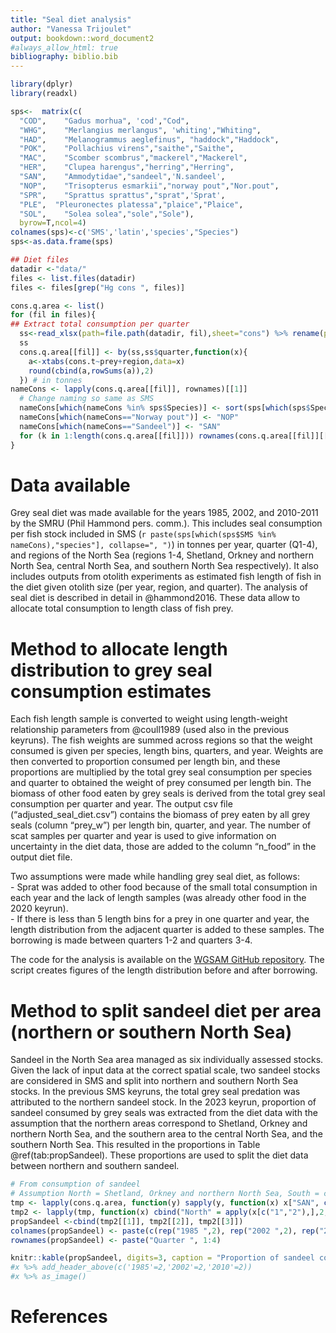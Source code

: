 ```yaml
---
title: "Seal diet analysis"
author: "Vanessa Trijoulet"
output: bookdown::word_document2
#always_allow_html: true
bibliography: biblio.bib
---
```



```r
library(dplyr)
library(readxl)

sps<-  matrix(c(
  "COD",	"Gadus morhua",	'cod',"Cod",
  "WHG",	"Merlangius merlangus", 'whiting',"Whiting",
  "HAD",	"Melanogrammus aeglefinus", "haddock","Haddock",
  "POK",	"Pollachius virens","saithe","Saithe",
  "MAC",	"Scomber scombrus","mackerel","Mackerel",
  "HER",	"Clupea harengus","herring","Herring",
  "SAN",	"Ammodytidae","sandeel",'N.sandeel',
  "NOP",	"Trisopterus esmarkii","norway pout","Nor.pout",
  "SPR",	"Sprattus sprattus","sprat",'Sprat',
  "PLE",  "Pleuronectes platessa","plaice","Plaice",
  "SOL",	"Solea solea","sole","Sole"),
  byrow=T,ncol=4)
colnames(sps)<-c('SMS','latin','species',"Species")
sps<-as.data.frame(sps)

## Diet files
datadir <-"data/"
files <- list.files(datadir)
files <- files[grep("Hg cons ", files)]

cons.q.area <- list()
for (fil in files){
## Extract total consumption per quarter
  ss<-read_xlsx(path=file.path(datadir, fil),sheet="cons") %>% rename(prey=species.name)
  ss
  cons.q.area[[fil]] <- by(ss,ss$quarter,function(x){
    a<-xtabs(cons.t~prey+region,data=x)
    round(cbind(a,rowSums(a)),2)
  }) # in tonnes
nameCons <- lapply(cons.q.area[[fil]], rownames)[[1]]
  # Change naming so same as SMS
  nameCons[which(nameCons %in% sps$Species)] <- sort(sps[which(sps$Species %in% nameCons),]$SMS)
  nameCons[which(nameCons=="Norway pout")] <- "NOP"
  nameCons[which(nameCons=="Sandeel")] <- "SAN"
  for (k in 1:length(cons.q.area[[fil]])) rownames(cons.q.area[[fil]][[k]])=nameCons
}
```


# Data available

Grey seal diet was made available for the years 1985, 2002, and 2010-2011 by the SMRU (Phil Hammond pers. comm.).
This includes seal consumption per fish stock included in SMS (`r paste(sps[which(sps$SMS %in% nameCons),"species"], collapse=", ")`) in tonnes per year, quarter (Q1-4), and regions of the North Sea (regions 1-4, Shetland, Orkney and northern North Sea, central North Sea, and southern North Sea respectively). It also includes  outputs from otolith experiments as estimated fish length of fish in the diet given otolith size (per year, region, and quarter). The analysis of seal diet is described in detail in @hammond2016. These data allow to allocate total consumption to length class of fish prey.

# Method to allocate length distribution to grey seal consumption estimates

Each fish length sample is converted to weight using length-weight relationship parameters from @coull1989 (used also in the previous keyruns). The fish weights are summed across regions so that the weight consumed is given per species, length bins, quarters, and year. Weights are then converted to proportion consumed per length bin, and these proportions are multiplied by the total grey seal consumption per species and quarter to obtained the weight of prey consumed per length bin. The biomass of other food eaten by grey seals is derived from the total grey seal consumption per quarter and year.
The output csv file ("adjusted_seal_diet.csv") contains the biomass of prey eaten by all grey seals (column "prey_w") per length bin, quarter, and year.
The number of scat samples per quarter and year is used to give information on uncertainty in the diet data, those are added to the column "n_food" in the output diet file.

Two assumptions were made while handling grey seal diet, as follows:  
- Sprat was added to other food because of the small total consumption in each year and the lack of length samples (was already other food in the 2020 keyrun).  
- If there is less than 5 length bins for a prey in one quarter and year, the length distribution from the adjacent quarter is added to these samples. The borrowing is made between quarters 1-2 and quarters 3-4.

The code  for the analysis is available on the [WGSAM GitHub repository](https://github.com/ices-eg/wg_WGSAM/blob/master/NorthSeaKeyRun_2023/Seal_diet/seal_2023.R). The script creates figures of the length distribution before and after borrowing.


# Method to split sandeel diet per area (northern or southern North Sea)

Sandeel in the North Sea area managed as six individually assessed stocks. Given the lack of input data at the correct spatial scale, two sandeel stocks are considered in SMS and split into northern and southern North Sea stocks. In the previous SMS keyruns, the total grey seal predation was attributed to the northern sandeel stock. In the 2023 keyrun, proportion of sandeel consumed by grey seals was extracted from the diet data with the assumption that the northern areas correspond to Shetland, Orkney and northern North Sea, and the southern area to the central North Sea, and the southern North Sea. This resulted in the proportions in Table \@ref(tab:propSandeel). These proportions are used to split the diet data between northern and southern sandeel.

```r
# From consumption of sandeel
# Assumption North = Shetland, Orkney and northern North Sea, South = central North Sea, and southern North Sea
tmp <- lapply(cons.q.area, function(y) sapply(y, function(x) x["SAN", c("1","2","3","4")])) # row=region, col=quarter
tmp2 <- lapply(tmp, function(x) cbind("North" = apply(x[c("1","2"),],2,sum)/apply(x,2,sum), "South" = apply(x[c("3","4"),],2,sum)/apply(x,2,sum)))
propSandeel <-cbind(tmp2[[1]], tmp2[[2]], tmp2[[3]])
colnames(propSandeel) <- paste(c(rep("1985 ",2), rep("2002 ",2), rep("2010 ",2)), colnames(propSandeel))
rownames(propSandeel) <- paste("Quarter ", 1:4)

knitr::kable(propSandeel, digits=3, caption = "Proportion of sandeel consumed per area")
#x %>% add_header_above(c('1985'=2,'2002'=2,'2010'=2))
#x %>% as_image()
```



# References